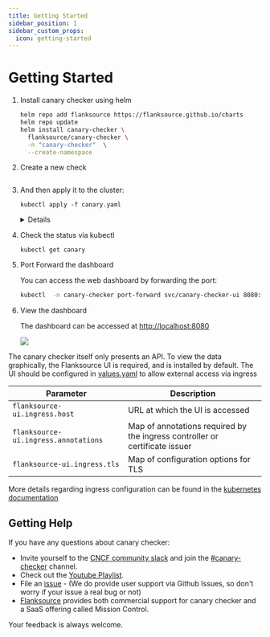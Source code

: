 ```yaml
---
title: Getting Started
sidebar_position: 1
sidebar_custom_props:
  icon: getting-started
---
```



# Getting Started

1. Install canary checker using helm

    ```bash
    helm repo add flanksource https://flanksource.github.io/charts
    helm repo update
    helm install canary-checker \
      flanksource/canary-checker \
      -n "canary-checker"  \
      --create-namespace
    ```
    <p/>

2. Create a new check

    ```yaml title="canary.yaml" file=<rootDir>/modules/canary-checker/fixtures/minimal/http_simple.yaml
    ```
    <p/>

3. And then apply it to the cluster:

    ```shell
    kubectl apply -f canary.yaml
    ```
    <p/>
    <Details summary="Run the check locally">
      You can also run the check locally to see its output by using the [cli](./cli)

      ```bash
      canary-checker run canary.yaml
      ```

      <Asciinema id="594517" width="850px"/>
    </Details>


4. Check the status via kubectl

    ```shell
    kubectl get canary
    ```

    <Asciinema id="tXluDS5sH68gVdko4qctIZEC1"/>

5. Port Forward the dashboard

    You can access the web dashboard by forwarding the port:

    ```bash
    kubectl  -n canary-checker port-forward svc/canary-checker-ui 8080:80
    ```
    <p/>
6. View the dashboard

    The dashboard can be accessed at  <HiOutlineExternalLink/>[http://localhost:8080](http://localhost:8080)



    ![](./images/http-checks.png)


The canary checker itself only presents an API. To view the data graphically, the Flanksource UI is required, and is installed by default. The UI should be configured in [values.yaml](https://github.com/flanksource/canary-checker/blob/699f31a2326034f761ba1b30d966436d6318dd06/chart/values.yaml#L105) to allow external access via ingress

| Parameter                          | Description                                                   |
|------------------------------------|---------------------------------------------------------------|
| `flanksource-ui.ingress.host`      | URL at which the UI is accessed                          |
| `flanksource-ui.ingress.annotations` | Map of annotations required by the ingress controller or certificate issuer |
| `flanksource-ui.ingress.tls`       | Map of configuration options for TLS                          |

More details regarding ingress configuration can be found in the [kubernetes documentation](https://kubernetes.io/docs/concepts/services-networking/ingress/)


## Getting Help

If you have any questions about canary checker:

* Invite yourself to the [CNCF community slack](https://slack.cncf.io/) and join the [#canary-checker](https://cloud-native.slack.com/messages/canary-checker/) channel.
* Check out the [Youtube Playlist](https://www.youtube.com/playlist?list=PLz4F_KggvA58D6krlw433TNr8qMbu1aIU).
* File an [issue](https://github.com/flanksource/canary-checker/issues/new) - (We do provide user support via Github Issues, so don't worry  if your issue a real bug or not)
* [Flanksource](https://www.flanksource.com) provides both commercial support for canary checker and a SaaS offering called Mission Control.

Your feedback is always welcome.
